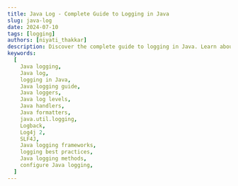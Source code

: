 ```yaml
---
title: Java Log - Complete Guide to Logging in Java
slug: java-log
date: 2024-07-10
tags: [logging]
authors: [niyati_thakkar]
description: Discover the complete guide to logging in Java. Learn about essential components like Loggers, Handlers, Log Levels, Formatters, and Logging methods. Master the built-in Java logging library java.util.logging and explore popular frameworks like Logback, Log4j 2, and SLF4J for advanced logging techniques and best practices.
keywords:
  [
    Java logging,
    Java log,
    logging in Java,
    Java logging guide,
    Java loggers,
    Java log levels,
    Java handlers,
    Java formatters,
    java.util.logging,
    Logback,
    Log4j 2,
    SLF4J,
    Java logging frameworks,
    logging best practices,
    Java logging methods,
    configure Java logging,
  ]
---
```


<head>
<script
    type="application/ld+json"
    dangerouslySetInnerHTML={{ __html: JSON.stringify({
  "@context": "https://schema.org",
  "@type": "TechArticle",
  "headline": "Java Log - Complete Guide to Logging in Java",
  "alternativeHeadline": "Master Java logging with this comprehensive guide to essential components, built-in libraries, and popular frameworks",
  "author": {
    "@type": "Person",
    "name": "Niyati Thakkar"
  },
  "publisher": {
    "@type": "Organization",
    "name": "SigNoz",
    "logo": {
      "@type": "ImageObject",
      "url": "https://signoz.io/img/SigNozLogo-orange.svg"
    }
  },
  "datePublished": "2024-07-10T00:00:00Z",
  "dateModified": "2024-07-10T00:00:00Z",
  "mainEntityOfPage": {
    "@type": "WebPage",
    "@id": "https://signoz.io/guides/java-log/"
  },
  "description": "Discover the complete guide to logging in Java. Learn about essential components like Loggers, Handlers, Log Levels, Formatters, and Logging methods. Master the built-in Java logging library java.util.logging and explore popular frameworks like Logback, Log4j 2, and SLF4J for advanced logging techniques and best practices.",
  "keywords": "Java logging, Java log, logging in Java, Java logging guide, Java loggers, Java log levels, Java handlers, Java formatters, java.util.logging, Logback, Log4j 2, SLF4J, Java logging frameworks, logging best practices, Java logging methods, configure Java logging",
  "articleSection": "Technology",
  "inLanguage": "en",
  "isPartOf": {
    "@type": "Blog",
    "name": "SigNoz Blog",
    "url": "https://signoz.io/blog/"
  },
  "about": [
    {
      "@type": "Thing",
      "name": "Java Logging",
      "description": "The process of recording events and information during the execution of a Java application"
    },
    {
      "@type": "Thing",
      "name": "Logging Frameworks",
      "description": "Software libraries that provide advanced logging capabilities for Java applications"
    },
    {
      "@type": "Thing",
      "name": "Log Levels",
      "description": "Categories used to classify the severity and importance of log messages"
    }
  ],
  "mentions": [
    {
      "@type": "SoftwareApplication",
      "name": "Java",
      "applicationCategory": "ProgrammingLanguage"
    },
    {
      "@type": "SoftwareApplication",
      "name": "Log4j",
      "applicationCategory": "LoggingFramework"
    },
    {
      "@type": "SoftwareApplication",
      "name": "Logback",
      "applicationCategory": "LoggingFramework"
    },
    {
      "@type": "SoftwareApplication",
      "name": "SLF4J",
      "applicationCategory": "LoggingFramework"
    }
  ],
  "mainEntity": {
    "@type": "FAQPage",
    "mainEntity": [
      {
        "@type": "Question",
        "name": "What is a log for Java?",
        "acceptedAnswer": {
          "@type": "Answer",
          "text": "A Java log is like a personal diary for your program. It keeps track of important events, errors, and general activity, helping you understand how it's functioning."
        }
      },
      {
        "@type": "Question",
        "name": "Where can I find the Java log?",
        "acceptedAnswer": {
          "@type": "Answer",
          "text": "By default, Java logs might go to the console (your terminal window) or a file depending on the program's setup. Some Java applications use separate log files which can be located inside the programs directory."
        }
      },
      {
        "@type": "Question",
        "name": "How to create a log in Java?",
        "acceptedAnswer": {
          "@type": "Answer",
          "text": "Java provides a standard logging library also known as JUL which can be used to log. We can import java.util.log and create a logger object. This logger object can be used to log messages. We can also use external libraries that provide additional functionalities."
        }
      },
      {
        "@type": "Question",
        "name": "How to print logs in Java?",
        "acceptedAnswer": {
          "@type": "Answer",
          "text": "We can either use the log() method or more specific methods like info(), debug(), and error() present in the standard Java Log library to write different types of messages to the log."
        }
      },
      {
        "@type": "Question",
        "name": "What is a log level in Java?",
        "acceptedAnswer": {
          "@type": "Answer",
          "text": "Log levels are classifications used to determine the severity of the log message. It helps developers and administrators to filter the logs and quickly respond to the urgent ones."
        }
      }
    ]
  },
  "tutorial": {
    "@type": "HowTo",
    "name": "How to Implement Logging in Java",
    "step": [
      {
        "@type": "HowToStep",
        "name": "Choose a Logging Framework",
        "text": "Decide between using the built-in java.util.logging or a third-party framework like Log4j, Logback, or SLF4J."
      },
      {
        "@type": "HowToStep",
        "name": "Add Dependencies",
        "text": "If using a third-party framework, add the necessary dependencies to your project."
      },
      {
        "@type": "HowToStep",
        "name": "Configure Logging",
        "text": "Set up logging configuration, including log levels, output destinations, and message formats."
      },
      {
        "@type": "HowToStep",
        "name": "Create Logger Instances",
        "text": "Create logger instances in your Java classes to handle logging."
      },
      {
        "@type": "HowToStep",
        "name": "Add Log Statements",
        "text": "Insert log statements at appropriate points in your code."
      },
      {
        "@type": "HowToStep",
        "name": "Test and Refine",
        "text": "Run your application, review the logs, and refine your logging strategy as needed."
      }
    ]
  }
}) }}
  />
</head>

Ever felt lost in your own code?

Wondering why your Java app's acting weird?

Tired of `System.out.println()` everywhere?

Java logging's got your back.

It helps in understanding the behavior of the application, tracing errors, optimizing performance, and tracking the application flow.

In Java, logging is managed through various components each playing a crucial role in the logging process. The key logging components are Loggers, Handlers, Log Levels, Formatters, and Logging methods.

Think of it as your app's diary:

- Every key play gets recorded
- When something goes wrong, you've got the replay
- No more guessing what happened during runtime

Java provides a built-in logging library `java.util.logging.` Additionally, other frameworks can be used to perform logging and follow best practices for effective logging.

To quickly address the key points about Java logging, here's a quick reference guide.

## Java Log Quick Reference

Java logging is a crucial feature for monitoring, debugging, and maintaining Java applications.

### Built-in Logging

Java provides a built-in logging framework called `java.util.logging` (JUL).

### Basic Usage

```java
import java.util.logging.Logger;

Logger logger = Logger.getLogger("MyClassName");
logger.info("This is an informational message");
logger.warning("This is a warning message");

```

### Log Levels

From highest to lowest severity - SEVERE, WARNING, INFO, CONFIG, FINE, FINER, FINEST.

### Popular External Frameworks

- Log4j 2
- SLF4J
- Logback

### Key Components

- Loggers: Create and manage log messages
- Handlers: Determine where log messages are sent (console, file, etc.)
- Formatters: Define how log messages are formatted

### Best Practices

- Use appropriate log levels
- Include relevant context in log messages
- Configure [log rotation](https://signoz.io/guides/logrotate-linux/) for file logging
- Avoid logging sensitive information

### Configuration

Can be done programmatically or via configuration files (e.g., `logging.properties` for JUL, XML files for external frameworks).

### Advanced Logging

For more advanced logging needs, consider using external frameworks which offer better performance, more features, and easier configuration.

## Java Logging Components

### Loggers

Applications create logs with the help of Logger objects also known as Loggers. These Loggers are obtained from LoggerFactory using the `getLogger()` method.

Logger names are usually arbitrary strings but they contain the package names and class names of the logged component separated by the `dot(.)`. Users can also create anonymous Logger objects that don’t appear in the shared namespace.

Logger objects keep track of their parent loggers. If the log level or any other attributes are not present then handlers go up in the hierarchy of the given logger to get the information.

A strong reference to the logger object must be stored to avoid it being collected by a garbage collector.

Here is an example of requesting a Logger object from the Logger factory:

```java
package com.example.mypackage;
import java.util.logging.Logger;
public class GetLoggerExample {

    public static void main(String[] args) {
        // Get a logger using the class name
        Logger logger = Logger.getLogger(GetLoggerExample.class.getName());
        logger.fine("This is a fine log message");

    }
}

```

Output:

```
FINE: This is a fine log message
```

### Log Levels

Every Log message has a LogLevel object. It is usually an Enumeration of 5 to 7 elements indicating the importance and extremity of the given log message `SEVERE` being the most important and FINE being the least important.

The application is also set to a log level. So based on the current log level of the application, it only cares about the log messages that are marked with equal or severe log levels. Loggers perform a cheap check to see if the message is effective.

After the test Loggers allocate a LogRecord describing the logging message, and then the filter is called to further check if the log record should be published or not. If the LogRecord passes the filter’s test then it is sent to the Handlers.

| Log Level | Meaning                                                                                                           |
| --------- | ----------------------------------------------------------------------------------------------------------------- |
| SEVERE    | Severe is the most critical log message which tells the developer that the application needs immediate attention. |
| WARNING   | Warning message highlights potential issues which could create severe problems in the future if not addressed.    |
| INFO      | If you just want to inform that some event is performed Info level can be used.                                   |
| CONFIG    | It is responsible for logging configuration details.                                                              |
| FINE      | Fine log level is used for debugging, it provides complete details of the application behavior.                   |
| FINER     | Even more, minute debug information is written in finer logs, usually used for complex logging needs.             |
| FINEST    | Messages with extreme log details are written at this level.                                                      |

There are two additional levels OFF and ALL:

| ALL | This level prints all the logging messages irrespective of the logging level. |
| --- | ----------------------------------------------------------------------------- |
| OFF | This level turns off all the logs.                                             |

Let us look at an example for logging messages in different logging levels in the Java Standard Logging Library.

```java
import java.util.logging.ConsoleHandler;
import java.util.logging.Level;
import java.util.logging.Logger;

public class LogLevelExample {

    public static void main(String[] args) {
        // Get a logger for this class
        Logger logger = Logger.getLogger(LogLevelExample.class.getName());

        // Set the log level to FINE (shows all messages from FINE and above)
        logger.setLevel(Level.FINE);

        // Add a console handler to print logs to the console
        ConsoleHandler handler = new ConsoleHandler();
        handler.setLevel(Level.FINE); // Set handler level to match logger level
        logger.addHandler(handler);

        // Log messages at all levels
        logger.severe("This is a SEVERE error message");
        logger.warning("This is a WARNING message");
        logger.info("This is an INFO message");
        logger.config("This is a CONFIG message");
        logger.fine("This is a FINE debug message");
        logger.finer("This is a FINER debug message (more detailed)");
        logger.finest("This is a FINEST debug message (most detailed)");
    }
}
```

Output:

```java
SEVERE: This is a SEVERE error message
WARNING: This is a WARNING message
INFO: This is an INFO message
CONFIG: This is a CONFIG message
FINE: This is a FINE debug message
```

The above code only logs the messages that are either `FINE` or above it as the log level is set to `FINE`.

### Handlers

Loggers allocate objects to a Handler object called LogRecord. This Handler objects Filter and Format the given LogRecord.

Java SE Handler classes are:

- StreamHandler - It allows us to write formatted records to the OutputStream.
- FileHandler - The file handler as the name suggests is responsible for writing to one or more rotating log files.
- ConsoleHandler - It writes to the `System.err`.
- SocketHandler - Socket Handler writes log records to the remote TCP ports.
- MemoryHandler - Memory Handler buffers log records inside memory.

Apart from these built-in classes, developers can also create a Handler class either from scratch or deriving from one of these classes to extend the functionality.

Let us look at an example of a File Handler and Console Handler:

```java
import java.util.logging.ConsoleHandler;
import java.util.logging.FileHandler;
import java.util.logging.Level;
import java.util.logging.Logger;

public class HandlerLevelExample {

    public static void main(String[] args) {
        // Get a logger for this class
        Logger logger = Logger.getLogger(HandlerLevelExample.class.getName());

        // Set the logger level to INFO (shows INFO and above)
        logger.setLevel(Level.INFO);

        // Console handler set to show only WARNING and above
        ConsoleHandler consoleHandler = new ConsoleHandler();
        consoleHandler.setLevel(Level.WARNING);
        logger.addHandler(consoleHandler);

        // File handler set to show all messages (from FINEST to SEVERE)
        FileHandler fileHandler = null;
        try {
            fileHandler = new FileHandler("log.txt");
            fileHandler.setLevel(Level.ALL);
        } catch (Exception e) {
            e.printStackTrace();
        }
        logger.addHandler(fileHandler);

        // Log messages at all levels
        logger.severe("This is a SEVERE error message");
        logger.warning("This is a WARNING message");
        logger.info("This is an INFO message");
        logger.config("This is a CONFIG message");
        logger.fine("This is a FINE debug message");
        logger.finer("This is a FINER debug message (more detailed)");
        logger.finest("This is a FINEST debug message (most detailed)");
    }
}
```

Console:

```java
WARNING: This is a WARNING message
SEVERE: This is a SEVERE error message
```

log.txt file

```java
FINEST: This is a FINEST debug message (most detailed)
FINER: This is a FINER debug message (more detailed)
FINE: This is a FINE debug message
CONFIG: This is a CONFIG message
INFO: This is an INFO message
WARNING: This is a WARNING message
SEVERE: This is a SEVERE error message
```

### Formatters

Formatters facilitate the formatting of the string given as log messages. The `formatMessage()` is suggested to be used for local format message fields. It takes a `logRecord` object as a parameter and returns the formatted logRecord.

The event represented by the `logRecord` is passed to the suitable formatter by the handler. The formatter then returns formatted output to the handler which can be written to the output devices.

Java SE has two standard Formatter classes:

- SimpleFormatter - Simple Formatter writes brief summaries of the log records.
- XMLFormatter - XML formatters write XML structured information.

Let us now try to format out logged messages using the formatter

In the Standard Logging library of Java, we are required to create a class that derives from the `Formatter` class to define a custom formatter. String Builder is used to format the message.

CustomFormatter.java

```java
package com.example.logging;

import java.util.logging.Formatter;
import java.util.logging.LogRecord;
import java.text.SimpleDateFormat;
import java.util.Date;

public class CustomFormatter extends Formatter {

    private static final SimpleDateFormat dateFormat = new SimpleDateFormat("yyyy-MM-dd HH:mm:ss");

    @Override
    public String format(LogRecord record) {
        StringBuilder sb = new StringBuilder();
        sb.append(dateFormat.format(new Date(record.getMillis())))
          .append(" [").append(record.getThreadID()).append("] ")
          .append(record.getLevel()).append(" ")
          .append(record.getLoggerName()).append(" - ")
          .append(formatMessage(record)).append("\n");
        return sb.toString();
    }
}

```

MyApp.java

```java
package com.example.logging;

import java.util.logging.ConsoleHandler;
import java.util.logging.Level;
import java.util.logging.Logger;

public class MyApp {
    public static void main(String[] args) {
        // Create a logger object
        Logger logger = Logger.getLogger(MyApp.class.getName());

        // Remove default handlers
        logger.setUseParentHandlers(false);

        // Create and configure console handler
        ConsoleHandler consoleHandler = new ConsoleHandler();
        consoleHandler.setFormatter(new CustomFormatter());
        logger.addHandler(consoleHandler);

        // Set the logger level
        logger.setLevel(Level.ALL);
        consoleHandler.setLevel(Level.ALL);

        // Use the logger
        logger.fine("This is a fine message");
        logger.info("This is an info message");
        logger.warning("This is a warning message");
        logger.severe("This is a severe message");
    }
}
```

Output:

```java
2024-07-04 12:34:56 [1] INFO com.example.logging.MyApp - This is an info message
2024-07-04 12:34:56 [1] WARNING com.example.logging.MyApp - This is a warning message
2024-07-04 12:34:56 [1] SEVERE com.example.logging.MyApp - This is an error message
```

### Logging Methods

There are ample logging methods for the developer's convenience to generate log messages. There is a classic `logger.log(LogLevel, Log message)` format as well as quick `log.warning(Log message)` methods.

While logging we can pass the class and the method name explicitly along with the log message. This is useful for debugging purposes and tracing the flow of the application. This helps in identifying the exact location where the log message was generated irrespective of how logging is implemented.

```java
void warning(String sourceClass, String sourceMethod, String msg);
```

The other set of methods is comparatively simpler for developers and only takes the message as an input. These methods attempt to automatically determine its calling class and method using techniques like reflection.

But the problem with this method is modern Virtual machines perform optimizations in the form of just-in-time compiling and may remove complete stack frames which store the necessary information which implies that they may or may not be correct.

```java
void warning(String msg);
```

## Java Logging Control Flow

Java Logging Control Flow consists of the Java Logging Components. The Application requests the Logger, this logger object allocates a `LogRecord` object which is then passed to the `Handler`. Both `Handler` and `Logger` use the `LogLevel` to filter out or decide if the `LogRecord` is of interest or not.

Next, when it needs to publish the `LogRecord` it calls the Formatter object to localize and format the log message to file, console, streams, etc.

<Figure
  src="/img/guides/2024/07/java-log-image1.webp"
  alt="Logging Process in Java"
  caption="Logging Process in Java"
/>

Logging Process in Java

The Logging APIs are designed in a way that they can perform cheap operational checks if some logging level is disabled. The operations like getting messages, formatting, etc. are costly operations and thus are performed only if the log level is the same or higher than the logger's configured log level. In this way, the logger also tries to minimize the cost if the Logging level is enabled before sending the control to the `LogRecord`. Localizations and Formatting are expensive operations and thus, Handler avoids them until necessary.

The function would look something like this:

```java
public void publish(LogRecord record) {
	if (!isLoggable(record)) {
		return;
	}
	// Only perform localization and formatting if loggable
	String message = getLocalizedMessage(record);
	String formattedMessage = formatMessage(record);
	// Now write the message to the output
	writeLog(formattedMessage);
}
```

So initially it performs a cheap check to avoid unnecessary operations.

## Using the Standard Java Logging Framework

### Why Use a Logging Framework?

Logging is necessary for all applications, and therefore Java came up with JUL`(java.util.logging)` since Java 1.4 (2002) bundled with JDK. It provides a logger and lets us configure the behavior using Handlers. But with the spanning of use of the application and its features, JUL has shortcomings in the past. JUL is slower, has fewer configuration options, very little documentation, etc.

Benefits of using frameworks:

- Flexibility - Frameworks like Logback, and Log4j 2, offer extensive configuration options, developers can define their own log levels, format messages along with timestamps, add context information, and log to console, files, network servers, etc.
- Performance - For high throughput applications, frameworks are optimized for performance.
- Features - Advanced features are offered by frameworks, such as filtering messages, easy integration, tools for management and analysis, rolling log files(creating new files automatically if the current one reaches the size limit), etc. We can also use cloud services like [Signoz Cloud](https://signoz.io/docs/userguide/logs/) to store large log files.
- Abstraction - Some Logging Frameworks provide an abstraction layer which makes it easier to integrate more than one library for different features and switch between these logging implementations without modifying application code.

### Popular Logging Frameworks

1. Logback - Logback is written after Log4j, it is a mature and solid logging library.
2. Log4j 2 - It is also a successor to the Log4j library and is inspired by all the other existing libraries. It has better performance and better API.
3. SLF4j - SLF4J stands for Simple Logging Facade for Java, which is similar to the ACL ‘bridging’ library, and it provides flexibility to switch between frameworks.
4. Log4j - This was the first version and was released in 2001. It is still used in many old projects. It gives a fair amount of control but modern libraries have more advanced features.

### Adding a Logging Framework to Your Project

Here we are going to discuss adding a logging framework to a Maven Project. Adding Logging frameworks includes downloading the `.jar` files and adding a dependency in the `pom.xml` file. Let us take the example of the Log4j 2 library.

```xml
<dependency>
  <groupId>org.apache.logging.log4j</groupId>
  <artifactId>log4j-api</artifactId>
  <version>3.1.0</version>
</dependency>
<dependency>
  <groupId>org.apache.logging.log4j</groupId>
  <artifactId>log4j-core</artifactId>
  <version>3.1.0</version>
</dependency>
```

### Framework Configuration

To configure the libraries further we can configure logging frameworks by creating a separate file. For LOG4J we can create a log4j2.xml file in src/main/resources. Let us take an example of configuring Appenders. Appenders can be used to set the destination of the log. The destination can be a console, file, or server network. To set the destination as Console we can use the following code. We can also set the format of the message logged:

```xml
<Configuration status="debug" name="signoz" packages="">
  <Appenders>
    <Console name="stdout" target="SYSTEM_OUT">
      <PatternLayout pattern="%d{MM/dd/yyyy} %p %m%n" />
    </Console>
  </Appenders>
  <Loggers>
    <Root level="info">
      <AppenderRef ref="stdout" />
    </Root>
  </Loggers>
</Configuration>
```

### Using the Standard Java Logging API

Standard Java Logging API or JUL is very easy to import and use in Java applications.

First, we will create a logger object using the `getLogger()` method.

```java
Logger logger = Logger.getLogger("MyClassName");
```

To log messages we can use logger.log() or more standard methods such as `logger.severe()`, `logger.fine()`, `logger.info()` etc.

```java
logger.severe("An error occurred!");
logger.info("Application started successfully.");
logger.fine("Processing data for item ID 123.");
```

Output:

```
SEVERE: An error occurred!
INFO: Application started successfully.
FINE: Processing data for item ID 123.
```

While JUL is easy to use, its configuration options are limited compared to dedicated logging frameworks. However, you can configure logging aspects like log levels and destinations using a configuration file (often in XML format). This offers some control over how your logs are handled.

## Logging Frameworks in Action

### Log4J

Log4J was one of the first logging frameworks, there are more advanced frameworks available today but it lays the foundation for logging.

1. Dependency

   First of all, we need to add the Log4J library in our dependencies in the `pom.xml` file in the maven project as follows:

   ```xml
   <dependency>
     <groupId>log4j</groupId>
     <artifactId>log4j</artifactId>
     <version>1.2.17</version>
   </dependency>
   ```

   On the official websites for each of these frameworks, there are lot many versions available and each version contains ample `.jar` files. We are not required to add all of these to our project. `<framework>-api-<x.x.version>.jar` and `<framework>-core-<x.x.version>.jar` most. Rest can be added based on the nature of the project.

   The JAR file can be found on Apache websites and the same provides dependency to be added to properly integrate the framework into the project. Make sure to check the version and the `artifactId`. As of now, the latest stable version is suggested for use which is 1.2.17 in the above case.

   Other JAR files are used for the specific needs of the projects.

2. Configuration

   Next, we can configure this framework to achieve various functionality. Let us take a simple example to configure our application.

   ```xml
   <!-- Root configuration element for logging settings -->
   <Configuration status="debug" name="MyApp">

     <!-- Define appenders, which specify where the log output will be sent -->
     <Appenders>
       <Console name="stdout" target="SYSTEM_OUT">
         <PatternLayout pattern="%d{dd-MMM-yyyy HH:mm:ss} %p %m%n" />
       </Console>
       <!-- File appender for logging to a file -->
       <File name="mylogfile.log" fileName="/path/to/logs/myapp_%d{yyyy-MM-dd_HH-mm-ss}.log" append="true">
         <!-- Pattern layout to define the format of the log messages -->
         <PatternLayout pattern="%d{yyyy-MM-dd HH:mm:ss} %p %m%n" />
       </File>
     </Appenders>

     <!-- Define loggers, which determine the logging level and which appenders to use -->
     <Loggers>
       <Root level="info">
         <!-- Reference to the console appender -->
         <AppenderRef ref="stdout" />
         <!-- Reference to the file appender -->
         <AppenderRef ref="file" />
       </Root>
     </Loggers>
   </Configuration>

   <!-- Define filters, which control the flow of log events based on specific criteria -->
   <Filters>
     <ThresholdFilter level="info" onMatch="ACCEPT" onMismatch="DENY">
       <!-- Apply the filter to a specific logger by name -->
       <Logger name="com.myapp.package" />
     </ThresholdFilter>
   </Filters>

   ```

   In the example above we have configured how our Java application will handle logging messages. The Configuration has two tags status and name which sets the logging status and the name of the logging configuration.

   Next are appenders that let us decide the destination of the logs like console and file in this case.

   Loggers define how logs will be handled from different parts of the application. It defines the root log level, then configures the root logger to use the stdout appender.

   The filter will filter the log messages based on their log level.

3. Usage

   Here is a simple usecase of the above logging system that we configured and its output:

   ```java
   import org.apache.log4j.Logger;

   public class MyApp {

     private static final Logger logger = Logger.getLogger(MyApp.class);

     public static void main(String[] args) {

       logger.debug("This is a debug message (filtered out).");

       logger.info("This is an informational message.");

       logger.warn("This is a warning message.");

       logger.error("This is an error message.");

     }

   }
   ```

   Output:

   ```
   28-Jun-2024 16:32:17 INFO  com.myapp.MyApp [main] This is an informational message.
   28-Jun-2024 16:32:17 WARN  com.myapp.MyApp [main] This is a warning message.
   28-Jun-2024 16:32:17 ERROR com.myapp.MyApp [main] This is an error message.
   ```

Note: The log4j.xml file containing the configuration must be contained in the src/main/resources folder of the Java\Maven Project.

To learn more about logs collection refer to [Log Monitoring 101 Detailed Guide](https://signoz.io/blog/log-monitoring/)

### SLF4J

While Log4J2 and Logback are fully-fledged logging frameworks, slf4j or Simple Logging Facade for Java is an abstraction layer meaning that it is a universal plug to integrate logging functionality.

SLF4J acts as an abstraction layer above the Standard Java Logging Library, allowing us to write messages and decouple the underlying frameworks like Log4J or Logback.

SLF4J acts as an abstraction layer above the Standard Java Logging Library, allowing us to write messages and decouple the underlying frameworks like Log4J or Logback. It hides the underlying details of filtering, formatting, etc., and makes it easier to switch between frameworks.

SLF4J is an API, we can flexibly switch between different frameworks without any code change. Additionally, we can separate the implementation from the code making it less dependent on the logging framework. In the future, we can integrate new and advanced frameworks without the overhead of modifying the code.

### Logback

The developer that created Log4J created Logback and is meant to be a better version of it. It has many new features that were absent in LOG4J.

Logback Features:

- Asynchronous Loggers - Logback doesn’t wait for the main thread to log, it rather creates a separate thread and logs when it is free. Thus, it provides better performance.
- Advanced Filtering - Rather than only filtering using log levels as in Log4j, Logback allows filtering using regex, markers, or custom conditions.
- Automatic Configuration Reloading - Unlike Log4J it doesn’t require a restart when configuration is changed.
- Support for multiple APIs - Apart from Log4Js API it can also be integrated with SLF4J API and makes it easier to migrate between different frameworks.

Other features include custom log levels, custom logging format, etc.

1. Dependency

   Add the Logback dependency to your project's pom.xml file:

   ```xml
   <dependency>
     <groupId>ch.qos.logback</groupId>
     <artifactId>logback-classic</artifactId>
     <version>1.4.5</version>
   </dependency>
   ```

2. Configuration

   Create a file named logback.xml in your project's src/main/resources directory with the following content:

   ```xml
   <!-- Logback configuration file for MyApp with logging level set to DEBUG -->
   <configuration status="debug" name="MyApp">

     <!-- Console Appender: Logs output to the console -->
     <appender name="stdout" class="ch.qos.logback.core.ConsoleAppender">
       <encoder>
         <!-- Pattern for log messages: date, priority, logger name, and message -->
         <pattern>%d{dd-MMM-yyyy HH:mm:ss} %p %logger{36} - %msg%n</pattern>
       </encoder>
     </appender>

     <!-- Rolling File Appender: Logs output to a file with rolling policy -->
     <appender name="rollingFile" class="ch.qos.logback.core.rolling.RollingFileAppender">
       <!-- The log file location and naming pattern -->
       <file>/path/to/logs/myapp_%d{yyyy-MM-dd}.log</file>
       <!-- Rolling policy: rotates log files based on date -->
       <rollingPolicy class="ch.qos.logback.core.rolling.TimeBasedRollingPolicy">
         <fileNamePattern>/path/to/logs/archived/myapp_%d{yyyy-MM-dd}.log.gz</fileNamePattern>
       </rollingPolicy>
       <encoder>
         <pattern>%d{dd-MMM-yyyy HH:mm:ss} %p %logger{36} - %msg%n</pattern>
       </encoder>
     </appender>

     <!-- Logger for a specific package with DEBUG level -->
     <logger name="com.myapp.package" level="debug">
       <!-- Do not log messages to parent loggers -->
       <additivity>false</additivity>
       <!-- Reference to async appender -->
       <appender-ref ref="async" />
     </logger>

     <logger name="root" level="info">
       <appender-ref ref="stdout" />
       <!-- Reference to rolling file appender --
       <appender-ref ref="rollingFile" />
     </logger>

     <!-- Asynchronous appender to improve performance -->
     <async name="async" bufferSize="512">
       <!-- Maximum size of the logging queue -->
       <queueSize>1024</queueSize>
       <!-- Whether to discard logs on overflow -->
       <discardingOnOverflow>false</discardingOnOverflow>
       <!-- Reference to rolling file appender -->
       <appender-ref ref="rollingFile" />
     </async>

   </configuration>
   ```

   In the configuration file, we have used Appenders similar to the previous example to append to the console and file. We are using the `rollingFile` appender, what it does is rotate logs daily and compress them with Gzip.

   In the loggers section the level of the root logger is set to info and a new logger is introduced by the name com.myapp.package which follows the Java naming convention.

   Additionally, we have added an AsyncAppender. This will log the messages asynchronously which improves the performance. Rather than appending a log at the time it is encountered affecting the performance of the main thread, asynchronous logging adds the logs to the queue and a separate thread is used to execute the logs.

3. Usage

   The example of the Logback is the same as Log4J but the code will differ in imports:

   ```java
   import org.slf4j.Logger;
   import org.slf4j.LoggerFactory;

   public class MyApp {

     private static final Logger logger = LoggerFactory.getLogger(MyApp.class);

     public static void main(String[] args) {

       logger.debug("This is a debug message.");

       logger.info("This is an informational message.");

       logger.warn("This is a warning message.");

       logger.error("This is an error message.");

     }
   }
   ```

Output:

```
DEBUG: This is a debug message.
INFO: This is an informational message.
WARN: This is a warning message.
ERROR: This is an error message.
```

Note: Logback requires SLF4J.

### Log4J 2

1. Dependency

   Dependency for the Log4J can be added as below. Here rather than complement implementation we are taking API and `log4j-core`. This library provides the core functionalities used by Log4j2 for logging operations such as appenders, filters, loggers, layouts, etc.

   ```xml
   <dependency>
   	<groupId>org.apache.logging.log4j</groupId>
   	<artifactId>log4j-api</artifactId>
   	<version>2.x.x</version>
   </dependency>
   <dependency>
   	<groupId>org.apache.logging.log4j</groupId>
   	<artifactId>log4j-core</artifactId>
   	<version>2.x.x</version>
   </dependency>
   ```

A similar configuration can also be written for the Log4J2 to get the desired results.

## Comparison of Java Logging Frameworks

| Feature           | JUL (java.util.logging)    | SLF4J (Simple Logging Facade for Java) | Logback                             | Log4j 2                          |
| ----------------- | -------------------------- | -------------------------------------- | ----------------------------------- | -------------------------------- |
| Type              | Built-in JDK library       | Facade, not a framework                | Third-party framework               | Third-party framework            |
| Functionality     | Basic logging              | Abstraction layer for other frameworks | Feature-rich, built on top of SLF4J | Feature-rich, successor to Log4j |
| Configuration     | Limited (properties files) | None (uses underlying framework)       | Flexible (XML, JSON, YAML)          | Flexible (XML, JSON, YAML)       |
| Performance       | Moderate                   | N/A (depends on underlying framework)  | Fast                                | Fastest                          |
| Flexibility       | Limited                    | High (works with various frameworks)   | High                                | High                             |
| Community Support | Good (part of JDK)         | Strong                                 | Strong                              | Active                           |
| Learning Curve    | Easiest                    | Easy (uses familiar concepts)          | Moderate                            | Moderate                         |

## Best practices for Logging

1. Utilize a Dedicated Logging Framework:

Though the Java Standard library provides basic logging capabilities (JUL), dedicated frameworks offer significant advantages.

- Enhanced Configurability: This lets us customize the message format, set the destination for the logs, define custom logging levels, etc.
- Improved Performance: It provides optimization and efficiency.
- Advanced Features: Offers advanced logging features to ease the logging process such as filtering, integration, etc.

1. Log Messages must be Clear and Concise: Logs must contain necessary information but at the same time must be short and to the point. Considering the length of the logs in an application it should be easy to locate and analyze.
2. Leverage Logging Levels:

   Different Logging levels offer different numbers of logging levels, the common ones are debug, info, error, and warning. Utilize these strategically, to categorize information and improve manageability.

3. Prioritize Security

   Log files should contain necessary information but should not leak important or sensitive data. Consider masking sensitive data or employing secure logging configurations.

4. Monitor Logs

   Examination of the logs can help detect errors in the early stages. Logs can also serve to track down issues if something suspicious is detected. Logs can be monitored using open-source external tools available like Signoz.

By adhering to these best practices, proper monitoring systems for Java applications can be made robust and enhance overall maintainability.

The actual process of logging consists of collecting, analyzing, and managing logs generated by computers, applications, and networks. This can be done with dedicated paid or open-source software like [SigNoz](https://signoz.io/). Refer to the article [Collecting Application Logs Using OTEL Java Agent](https://signoz.io/blog/log-monitoring/) to collect application logs.

## Conclusion

- Jogging is essential for any application development, debugging, and maintenance. It lets developers have insight into application behavior, flow, performance, and issues.
- Java provides a standard logging library also known as JUL which offers basic logging functionalities.
- For logging, we are required to create a logger object using the loggerFactory. This logger then can be used to log messages with the log level. If the log level is higher or equal to the message’s level, then it creates a logRecord object.
- This logRecord object is then passed to Handler which filters and formats the message and sends it to the respective destination like console, file, or network.
- Though JUL provides various functionalities, for advanced needs, dedicated logging frameworks like Log4j 2, SLF4J, Logback, etc are used due to extensive configureability, performance optimizations, and other helpful features.

## FAQs:

### What is a log for Java?

A Java log is like a personal diary for your program. It keeps track of important events, errors, and general activity, helping you understand how it's functioning.

### Where can I find the Java log?

By default, Java logs might go to the console (your terminal window) or a file depending on the program's setup. Some Java applications use separate log files which can be located inside the programs directory.

### How to create a log in Java?

Java provides a standard logging library also known as JUL which can be used to log. We can import java.util.log and create a logger object. This logger object can be used to log messages. We can also use external libraries that provide additional functionalities.

### How to print logs in Java?

We can either use the log() method or more specific methods like info(), debug(), and error() present in the standard Java Log library to write different types of messages to the log.

### How to enable Java logs?

To enable logging in Java, we can set the log level to INFO, DEBUG, or WARNING. The logs can be found in the console or a log file in the projects folder.

### How to keep logs in Java?

We can keep logs by saving them in a file. Logging libraries provide methods for adding file handlers and setting formatters to the logger object.

### How to check the log level in Java?

The `logger.getLevel()` method can be used to get the current log level. It returns a Level object.

### How to format logs in Java?

You can customize how log messages appear, including timestamps, severity levels, and even adding context-like variable values.

### How to log a value in Java?

To log values of variables in Java, we can pass an object array or use `String.format()` with the log message as follows:

```java
logger.log(Level.WARNING, "logging: {0} {1} {2}", new Object[] { "p1", "p2", "p3" });
logger.log(Level.WARNING, String.format("logging: %s %s %s %s", "p1", "p2", "p3", "additional string"));
```

### What is a log level in Java?

Log levels are classifications used to determine the severity of the log message. It helps developers and administrators to filter the logs and quickly respond to the urgent ones.

### What is an access log in Java?

Access logs track web server activity, not directly related to Java application code. They might reside in the web server's configuration directory.
